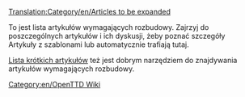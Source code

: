 [[Translation:Category/en/Articles to be expanded]]

To jest lista artykułów wymagających rozbudowy. Zajrzyj do poszczególnych artykułów i ich dyskusji, żeby poznać szczegóły
<br>
Artykuły z szablonami {{en/S|Rozbudowa/Pl}} lub {{en/S|Niekompletny/Pl}} automatycznie trafiają tutaj.

[[en/Special/Shortpages|Lista krótkich artykułów]] też jest dobrym narzędziem do znajdywania artykułów wymagających rozbudowy.

[[Category:en/OpenTTD Wiki]]